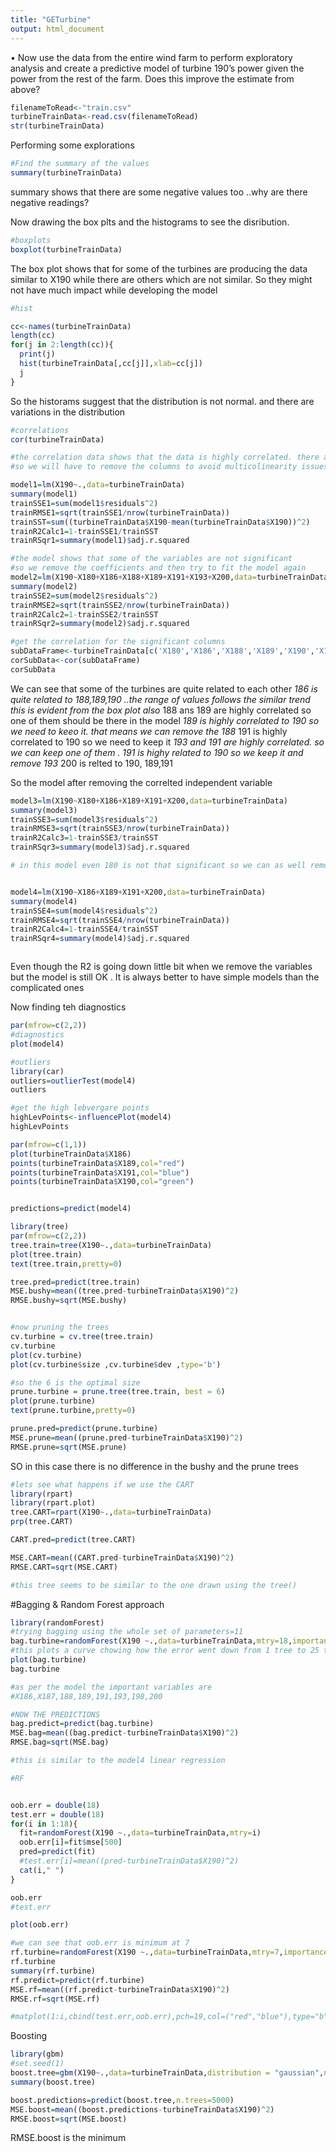 ```yaml
---
title: "GETurbine"
output: html_document
---
```

•  Now use the data from the entire wind farm to perform exploratory analysis and create a predictive model of turbine 190’s power given the power from the rest of the farm.  Does this improve the estimate from above?  


```r
filenameToRead<-"train.csv"
turbineTrainData<-read.csv(filenameToRead)
str(turbineTrainData)

```

Performing some explorations

```r
#Find the summary of the values
summary(turbineTrainData)

```
summary shows that there are some negative values too ..why are there negative readings?

Now drawing the box plts and the histograms to see the disribution.


```r
#boxplots
boxplot(turbineTrainData)

```
The box plot shows that for some of the turbines are producing the data similar to X190 while there are others which are not similar. So they might not have much impact while developing the model
```r
#hist

cc<-names(turbineTrainData)
length(cc)
for(j in 2:length(cc)){
  print(j)
  hist(turbineTrainData[,cc[j]],xlab=cc[j])
  j
}

```
So the historams suggest that the distribution is not normal. and there are variations in the distribution


```r
#correlations
cor(turbineTrainData)

#the correlation data shows that the data is highly correlated. there are many columns which have a correlation of >0.95
#so we will have to remove the columns to avoid multicolinearity issues

```



```r
model1=lm(X190~.,data=turbineTrainData)
summary(model1)
trainSSE1=sum(model1$residuals^2)
trainRMSE1=sqrt(trainSSE1/nrow(turbineTrainData))
trainSST=sum((turbineTrainData$X190-mean(turbineTrainData$X190))^2)
trainR2Calc1=1-trainSSE1/trainSST
trainRSqr1=summary(model1)$adj.r.squared

#the model shows that some of the variables are not significant
#so we remove the coefficients and then try to fit the model again
model2=lm(X190~X180+X186+X188+X189+X191+X193+X200,data=turbineTrainData)
summary(model2)
trainSSE2=sum(model2$residuals^2)
trainRMSE2=sqrt(trainSSE2/nrow(turbineTrainData))
trainR2Calc2=1-trainSSE2/trainSST
trainRSqr2=summary(model2)$adj.r.squared

#get the correlation for the significant columns
subDataFrame<-turbineTrainData[c('X180','X186','X188','X189','X190','X191','X193','X200')]
corSubData<-cor(subDataFrame)
corSubData

```
  
We can see that some of the turbines are quite related to each other 
*186 is quite related to 188,189,190 ..the range of values follows the similar trend this is evident from the box plot also
*188 ans 189 are highly correlated so one of them should be there in the model
*189 is highly correlated to 190 so we need to keeo it. that means we can remove the 188
*191 is highly correlated to 190 so we need to keep it
*193 and 191 are highly correlated. so we can keep one of them . 191 is highy related to 190 so we keep it and remove 193 
*200 is relted to 190, 189,191


So the model after removing the correlted independent variable 
```r

model3=lm(X190~X180+X186+X189+X191+X200,data=turbineTrainData)
summary(model3)
trainSSE3=sum(model3$residuals^2)
trainRMSE3=sqrt(trainSSE3/nrow(turbineTrainData))
trainR2Calc3=1-trainSSE3/trainSST
trainRSqr3=summary(model3)$adj.r.squared

# in this model even 180 is not that significant so we can as well remove 180


model4=lm(X190~X186+X189+X191+X200,data=turbineTrainData)
summary(model4)
trainSSE4=sum(model4$residuals^2)
trainRMSE4=sqrt(trainSSE4/nrow(turbineTrainData))
trainR2Calc4=1-trainSSE4/trainSST
trainRSqr4=summary(model4)$adj.r.squared



```
Even though the R2 is going down little bit when we remove the variables but the model is still OK . It is always better to have simple models than the complicated ones

Now finding teh diagnostics
```r
par(mfrow=c(2,2))
#diagnostics
plot(model4)

#outliers
library(car)
outliers=outlierTest(model4)
outliers

#get the high lebvergare points
highLevPoints<-influencePlot(model4)
highLevPoints
```

```r
par(mfrow=c(1,1))
plot(turbineTrainData$X186)
points(turbineTrainData$X189,col="red")
points(turbineTrainData$X191,col="blue")
points(turbineTrainData$X190,col="green")


predictions=predict(model4)


```


```r
library(tree)
par(mfrow=c(2,2))
tree.train=tree(X190~.,data=turbineTrainData)
plot(tree.train)
text(tree.train,pretty=0)

tree.pred=predict(tree.train)
MSE.bushy=mean((tree.pred-turbineTrainData$X190)^2)
RMSE.bushy=sqrt(MSE.bushy)


#now pruning the trees
cv.turbine = cv.tree(tree.train)
cv.turbine
plot(cv.turbine)
plot(cv.turbine$size ,cv.turbine$dev ,type='b')

#so the 6 is the optimal size
prune.turbine = prune.tree(tree.train, best = 6)
plot(prune.turbine)
text(prune.turbine,pretty=0)

prune.pred=predict(prune.turbine)
MSE.prune=mean((prune.pred-turbineTrainData$X190)^2)
RMSE.prune=sqrt(MSE.prune)


```
SO in this case there is no difference in the bushy and the prune trees

```r
#lets see what happens if we use the CART
library(rpart)
library(rpart.plot)
tree.CART=rpart(X190~.,data=turbineTrainData)
prp(tree.CART)

CART.pred=predict(tree.CART)

MSE.CART=mean((CART.pred-turbineTrainData$X190)^2)
RMSE.CART=sqrt(MSE.CART)

#this tree seems to be similar to the one drawn using the tree()
```

#Bagging & Random Forest approach

```r
library(randomForest)
#trying bagging using the whole set of parameters=11
bag.turbine=randomForest(X190 ~.,data=turbineTrainData,mtry=18,importance=TRUE)
#this plots a curve chowing how the error went down from 1 tree to 25 tree
plot(bag.turbine)
bag.turbine

#as per the model the important variables are
#X186,X187,188,189,191,193,198,200

#NOW THE PREDICTIONS
bag.predict=predict(bag.turbine)
MSE.bag=mean((bag.predict-turbineTrainData$X190)^2)
RMSE.bag=sqrt(MSE.bag)

#this is similar to the model4 linear regression

#RF


oob.err = double(18)
test.err = double(18)
for(i in 1:18){
  fit=randomForest(X190 ~.,data=turbineTrainData,mtry=i)
  oob.err[i]=fit$mse[500]
  pred=predict(fit)
  #test.err[i]=mean((pred-turbineTrainData$X190)^2)
  cat(i," ")
}

oob.err
#test.err

plot(oob.err)

#we can see that oob.err is minimum at 7
rf.turbine=randomForest(X190 ~.,data=turbineTrainData,mtry=7,importance=TRUE)
rf.turbine
summary(rf.turbine)
rf.predict=predict(rf.turbine)
MSE.rf=mean((rf.predict-turbineTrainData$X190)^2)
RMSE.rf=sqrt(MSE.rf)

#matplot(1:i,cbind(test.err,oob.err),pch=19,col=("red","blue"),type="b",ylab="MSE")

```

Boosting

```r
library(gbm)
#set.seed(1)
boost.tree=gbm(X190~.,data=turbineTrainData,distribution = "gaussian",n.trees = 5000,interaction.depth = 4)
summary(boost.tree)

boost.predictions=predict(boost.tree,n.trees=5000)
MSE.boost=mean((boost.predictions-turbineTrainData$X190)^2)
RMSE.boost=sqrt(MSE.boost)
```

RMSE.boost is the minimum

```r

```


